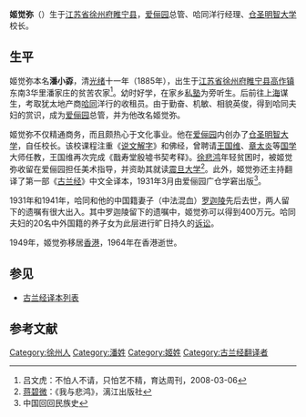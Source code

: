 {{中国伊斯兰教|collapsed=1}}
'''姬觉弥'''（{{bd|1885年||1964年|catIdx=J}}）生于[[江苏省|江苏省]][[徐州府|徐州府]][[睢宁县|睢宁县]]，[[爱俪园|爱俪园]]总管、哈同洋行经理、[[仓圣明智大学|仓圣明智大学]]校长。

==生平==
姬觉弥本名'''潘小孬'''，清[[光绪|光绪]]十一年（1885年），出生于[[江苏省|江苏省]][[徐州府|徐州府]][[睢宁县|睢宁县]][[高作镇|高作镇]]东南3华里潘家庄的贫苦农家<ref>吕文虎：不怕人不请，只怕艺不精，育达周刊，2008-03-06</ref>。幼时好学，在家乡[[私塾|私塾]]为旁听生。后前往[[上海|上海]]谋生，考取犹太地产商[[哈同|哈同]]洋行的收租员。由于勤奋、机敏、相貌英俊，得到哈同夫妇的赏识，成为[[爱俪园|爱俪园]]总管，并为他改名姬觉弥。

姬觉弥不仅精通商务，而且颇热心于文化事业。他在[[爱俪园|爱俪园]]内创办了[[仓圣明智大学|仓圣明智大学]]，自任校长。该校课程注重《[[说文解字|说文解字]]》和佛经，曾聘请[[王国维|王国维]]、[[章太炎|章太炎]]等[[国学|国学]]大师任教，王国维再次完成《戬寿堂殷墟书契考释》。[[徐悲鸿|徐悲鸿]]年轻贫困时，被姬觉弥收留在爱俪园担任美术指导，并资助其就读[[震旦大学|震旦大学]]<ref>[[蒋碧微|蒋碧微]]：《我与悲鸿》，漓江出版社</ref>。此外，姬觉弥还主持翻译了第一部《[[古兰经|古兰经]]》中文全译本，1931年3月由爱俪园广仓学窘出版<ref>中国回回民族史</ref>。

1931年和1941年，哈同和他的中国籍妻子（中法混血）[[罗迦陵|罗迦陵]]先后去世，两人留下的遗嘱有很大出入。其中罗迦陵留下的遗嘱中，姬觉弥可以得到400万元。哈同夫妇的20名中外国籍的养子女为此层进行旷日持久的[[哈同遗产案|诉讼]]。

1949年，姬觉弥移居[[香港|香港]]，1964年在香港逝世。

==参见==
*[[古兰经译本列表|古兰经译本列表]]

==参考文献==
<div class="references-small">
<references />
</div>

[[Category:徐州人|Category:徐州人]]
[[Category:潘姓|Category:潘姓]]
[[Category:姬姓|Category:姬姓]]
[[Category:古兰经翻译者|Category:古兰经翻译者]]
